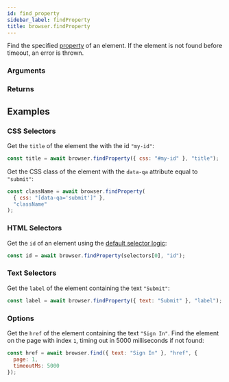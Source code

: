 ```yaml
---
id: find_property
sidebar_label: findProperty
title: browser.findProperty
---
```



<Syntax code="browser.findProperty(selector, property, [options={}])" />

Find the specified [property](https://developer.mozilla.org/en-US/docs/Web/HTML/Attributes) of an element. If the element is not found before timeout, an error is thrown.

### Arguments

<ArgumentSelector />
<Argument description="The property of the element to return." name="property" type="string" />
<ArgumentFindElementOptions />

### Returns

<Argument
  description="Resolves to the value of the specfied property of the element."
  name=""
  type="Promise<string | null | undefined>"
/>

## Examples

### CSS Selectors

Get the `title` of the element the with the id `"my-id"`:

```js
const title = await browser.findProperty({ css: "#my-id" }, "title");
```

Get the CSS class of the element with the `data-qa` attribute equal to `"submit"`:

```js
const className = await browser.findProperty(
  { css: "[data-qa='submit']" },
  "className"
);
```

### HTML Selectors

Get the `id` of an element using the [default selector logic](../../use_custom_selectors#default-selector-logic):

```js
const id = await browser.findProperty(selectors[0], "id");
```

### Text Selectors

Get the `label` of the element containing the text `"Submit"`:

```js
const label = await browser.findProperty({ text: "Submit" }, "label");
```

### Options

Get the `href` of the element containing the text `"Sign In"`. Find the element on the page with index `1`, timing out in 5000 milliseconds if not found:

```js
const href = await browser.find({ text: "Sign In" }, "href", {
  page: 1,
  timeoutMs: 5000
});
```
